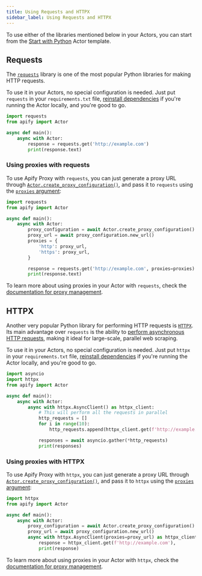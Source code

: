 ```yaml
---
title: Using Requests and HTTPX
sidebar_label: Using Requests and HTTPX
---
```


To use either of the libraries mentioned below in your Actors,
you can start from the [Start with Python](https://apify.com/templates?category=python) Actor template.

## Requests

The [`requests`](https://requests.readthedocs.io) library is one of the most popular Python libraries for making HTTP requests.

To use it in your Actors, no special configuration is needed.
Just put `requests` in your `requirements.txt` file,
[reinstall dependencies](../overview/running-locally#adding-dependencies) if you're running the Actor locally,
and you're good to go.

```python title="src/main.py"
import requests
from apify import Actor

async def main():
    async with Actor:
        response = requests.get('http://example.com')
        print(response.text)
```

### Using proxies with requests

To use Apify Proxy with `requests`,
you can just generate a proxy URL through [`Actor.create_proxy_configuration()`](../../reference/class/Actor#create_proxy_configuration),
and pass it to `requests` using the [`proxies` argument](https://requests.readthedocs.io/en/latest/user/advanced/#proxies):

```python title="src/main.py"
import requests
from apify import Actor

async def main():
    async with Actor:
        proxy_configuration = await Actor.create_proxy_configuration()
        proxy_url = await proxy_configuration.new_url()
        proxies = {
            'http': proxy_url,
            'https': proxy_url,
        }

        response = requests.get('http://example.com', proxies=proxies)
        print(response.text)
```

To learn more about using proxies in your Actor with `requests`, check the [documentation for proxy management](../concepts/proxy-management).

## HTTPX

Another very popular Python library for performing HTTP requests is [`HTTPX`](https://www.python-httpx.org/).
Its main advantage over `requests` is the ability to [perform asynchronous HTTP requests](https://www.python-httpx.org/async/),
making it ideal for large-scale, parallel web scraping.

To use it in your Actors, no special configuration is needed.
Just put `httpx` in your `requirements.txt` file,
[reinstall dependencies](../overview/running-locally#adding-dependencies) if you're running the Actor locally,
and you're good to go.

```python title="src/main.py"
import asyncio
import httpx
from apify import Actor

async def main():
    async with Actor:
        async with httpx.AsyncClient() as httpx_client:
            # This will perform all the requests in parallel
            http_requests = []
            for i in range(10):
                http_requests.append(httpx_client.get(f'http://example.com/{i}'))

            responses = await asyncio.gather(*http_requests)
            print(responses)
```

### Using proxies with HTTPX

To use Apify Proxy with `httpx`,
you can just generate a proxy URL through [`Actor.create_proxy_configuration()`](../../reference/class/Actor#create_proxy_configuration),
and pass it to `httpx` using the [`proxies` argument](https://requests.readthedocs.io/en/latest/user/advanced/#proxies):

```python title="src/main.py"
import httpx
from apify import Actor

async def main():
    async with Actor:
        proxy_configuration = await Actor.create_proxy_configuration()
        proxy_url = await proxy_configuration.new_url()
        async with httpx.AsyncClient(proxies=proxy_url) as httpx_client:
            response = httpx_client.get(f'http://example.com'),
            print(response)
```

To learn more about using proxies in your Actor with `httpx`, check the [documentation for proxy management](../concepts/proxy-management).
